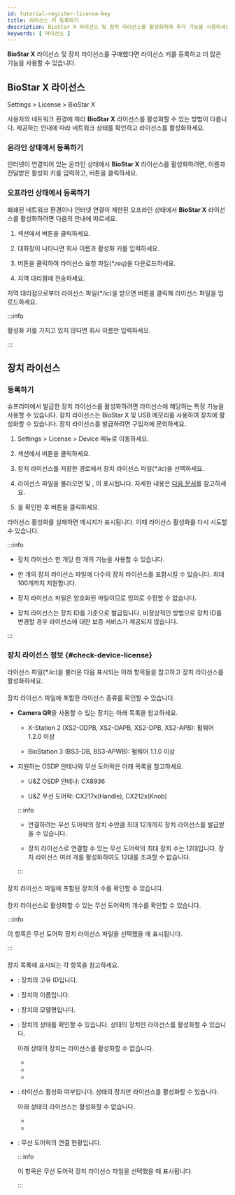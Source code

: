 ```yaml
---
id: tutorial-register-license-key
title: 라이선스 키 등록하기
description: BioStar X 라이선스 및 장치 라이선스를 활성화하여 추가 기능을 사용하세요.
keywords: [ 라이선스 ]
---
```


**BioStar X** 라이선스 및 장치 라이선스를 구매했다면 라이선스 키를 등록하고 더 많은 기능을 사용할 수 있습니다.

## BioStar X 라이선스

<Cmd>Settings</Cmd> > <IcLicense/> <Cmd>License</Cmd> > <Cmd>BioStar X</Cmd>

사용자의 네트워크 환경에 따라 **BioStar X** 라이선스를 활성화할 수 있는 방법이 다릅니다. 제공하는 안내에 따라 네트워크 상태를 확인하고 라이선스를 활성화하세요.

### 온라인 상태에서 등록하기

인터넷이 연결되어 있는 온라인 상태에서 **BioStar X** 라이선스를 활성화하려면, 이름과 전달받은 활성화 키를 입력하고, <Cmd sid='setting.server.license.button.activate' /> 버튼을 클릭하세요.

### 오프라인 상태에서 등록하기

폐쇄된 네트워크 환경이나 인터넷 연결이 제한된 오프라인 상태에서 **BioStar X** 라이선스를 활성화하려면 다음의 안내에 따르세요.

1. <Cmd sid='setting.server.license.visitor' /> 섹션에서 <Cmd sid='setting.server.license.button.requestOfflineKey' /> 버튼을 클릭하세요. 

1. 대화창이 나타나면 회사 이름과 활성화 키를 입력하세요.

1. <Cmd sid='setting.server.license.button.download' /> 버튼을 클릭하여 라이선스 요청 파일(*\*.req*)을 다운로드하세요.

1. 지역 대리점에 전송하세요.

지역 대리점으로부터 라이선스 파일(*\*.lic*)을 받으면 <Cmd sid='setting.server.license.button.activate' /> 버튼을 클릭해 라이선스 파일을 업로드하세요.

:::info

활성화 키를 가지고 있지 않다면 회사 이름만 입력하세요.

:::

## 장치 라이선스

### 등록하기

슈프리마에서 발급한 장치 라이선스를 활성화하려면 라이선스에 해당하는 특정 기능을 사용할 수 있습니다. 장치 라이선스는 BioStar X 및 USB 메모리를 사용하여 장치에 활성화할 수 있습니다. 장치 라이선스를 발급하려면 구입처에 문의하세요.

1. <Cmd>Settings</Cmd> > <IcLicense/> <Cmd>License</Cmd> > <Cmd>Device</Cmd> 메뉴로 이동하세요.

1. <Cmd sid='setting.server.license.device' /> 섹션에서 <Cmd sid='user.list.csvImport.browse' /> 버튼을 클릭하세요.

1. 장치 라이선스를 저장한 경로에서 장치 라이선스 파일(*\*.lic*)을 선택하세요.

1. 라이선스 파일을 불러오면 <Cmd sid='setting.server.license.name' /> 및 <Cmd sid='setting.server.license.device.count' />, <Cmd sid='setting.server.license.device.list' />이 표시됩니다. 자세한 내용은 [다음 문서](#check-device-license)를 참고하세요.

1. <Cmd sid='setting.server.license.device.list' />을 확인한 후 <Cmd sid='setting.server.license.button.activate' /> 버튼을 클릭하세요.

라이선스 활성화를 실패하면 메시지가 표시됩니다. 이때 라이선스 활성화를 다시 시도할 수 있습니다.

:::info

* 장치 라이선스 한 개당 한 개의 기능을 사용할 수 있습니다.

* 한 개의 장치 라이선스 파일에 다수의 장치 라이선스를 포함시킬 수 있습니다. 최대 100개까지 지원합니다.

* 장치 라이선스 파일은 암호화된 파일이므로 임의로 수정할 수 없습니다.

* 장치 라이선스는 장치 ID를 기준으로 발급됩니다. 비정상적인 방법으로 장치 ID를 변경할 경우 라이선스에 대한 보증 서비스가 제공되지 않습니다.

:::

### 장치 라이선스 정보 {#check-device-license}

라이선스 파일(*\*.lic*)을 불러온 다음 표시되는 아래 항목들을 참고하고 장치 라이선스를 활성화하세요.

#### <Cmd sid='setting.server.license.name' />

장치 라이선스 파일에 포함한 라이선스 종류를 확인할 수 있습니다.

* **Camera QR**을 사용할 수 있는 장치는 아래 목록을 참고하세요.

  * X-Station 2 (XS2-ODPB, XS2-OAPB, XS2-DPB, XS2-APB): 펌웨어 1.2.0 이상

  * BioStation 3 (BS3-DB, BS3-APWB): 펌웨어 1.1.0 이상

* 지원하는 OSDP 안테나와 무선 도어락은 아래 목록을 참고하세요.

  * U&Z OSDP 안테나: CX8936

  * U&Z 무선 도어락: CX217x(Handle), CX212x(Knob)

  :::info

  * 연결하려는 무선 도어락의 장치 수만큼 최대 12개까지 장치 라이선스를 발급받을 수 있습니다.

  * 장치 라이선스로 연결할 수 있는 무선 도어락의 최대 장치 수는 12대입니다. 장치 라이선스 여러 개를 활성화하여도 12대를 초과할 수 없습니다.

  :::

#### <Cmd sid='setting.server.license.device.count' />

장치 라이선스 파일에 포함된 장치의 수를 확인할 수 있습니다.

#### <Cmd sid='setting.server.license.device.licenseCount' />

장치 라이선스로 활성화할 수 있는 무선 도어락의 개수를 확인할 수 있습니다.

:::info

이 항목은 무선 도어락 장치 라이선스 파일을 선택했을 때 표시됩니다.

:::

#### <Cmd sid='setting.server.license.device.list' />

장치 목록에 표시되는 각 항목을 참고하세요.

* <Cmd sid='setting.server.license.device.id' />: 장치의 고유 ID입니다.

* <Cmd sid='setting.server.license.device.name' />: 장치의 이름입니다.

* <Cmd sid='setting.server.license.device.product' />: 장치의 모델명입니다.

* <Cmd sid='setting.server.license.device.status' />: 장치의 상태를 확인할 수 있습니다. <Cmd sid='setting.server.license.device.list.normal' /> 상태의 장치만 라이선스를 활성화할 수 있습니다.

  아래 상태의 장치는 라이선스를 활성화할 수 없습니다.

  - <Cmd sid='setting.server.license.device.list.disconnected' />

  - <Cmd sid='setting.server.license.device.list.notSupported' />

  - <Cmd sid='setting.server.license.device.list.unregistered' />

* <Cmd sid='setting.server.license.status' />: 라이선스 활성화 여부입니다. <Cmd sid='setting.server.license.device.list.notActivated' /> 상태의 장치만 라이선스를 활성화할 수 있습니다.

  아래 상태의 라이선스는 활성화할 수 없습니다.

  - <Cmd sid='setting.server.license.device.list.notActivated' />

  - <Cmd sid='setting.server.license.device.list.na' />

* <Cmd sid='setting.server.license.device.activatedCount' />: 무선 도어락의 연결 현황입니다.

  :::info

  이 항목은 무선 도어락 장치 라이선스 파일을 선택했을 때 표시됩니다.

  :::